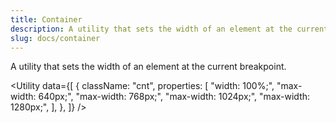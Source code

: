 ```yaml
---
title: Container
description: A utility that sets the width of an element at the current breakpoint.
slug: docs/container
---
```


A utility that sets the width of an element at the current breakpoint.

<Utility
  data={[
    {
      className: "cnt",
      properties: [
        "width: 100%;",
        "max-width: 640px;",
        "max-width: 768px;",
        "max-width: 1024px;",
        "max-width: 1280px;",
      ],
    },
  ]}
/>
